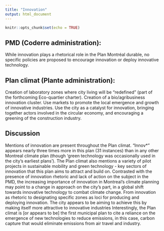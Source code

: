 ```yaml
---
title: "Innovation"
output: html_document
---
```


```r
knitr::opts_chunk$set(echo = TRUE)
```

## PMD (Coderre administration): 

While innovation plays a rhetorical role in the Plan Montréal durable, no specific policies are proposed to encourage innovation or deploy innovative technology.

## Plan climat (Plante administration): 
Creation of laboratory zones where city living will be “redefined” (part of the forthcoming Eco-quartier charter). Creation of a bio/agribusiness innovation cluster. Use markets to promote the local emergence and growth of innovative industries. Use the city as a catalyst for innovation, bringing together actors involved in the circular economy, and encouraging a greening of the construction industry. 

## Discussion

Mentions of innovation are present throughout the Plan climat. “Innov*” appears nearly three times more in this plan (31 instances) than in any other Montreal climate plan (though ‘green technology was occasionally used in the city’s earliest plans’). The Plan climat also mentions a variety of pilot projects in sustainable mobility and green technology - key sectors of innovation that this plan aims to attract and build on. Contrasted with the presence of innovation rhetoric and lack of action on the subject in the PMD, the increasing importance of innovation in Montreal’s climate planning may point to a change in approach on the city’s part, in a global shift towards innovative technology to combat climate change. From innovation as rhetoric to designating specific zones as loci for producing and deploying innovation. The city appears to be aiming to achieve this by making itself more attractive to innovative industries Interestingly, the Plan climat is [or appears to be] the first municipal plan to cite a reliance on the emergence of new technologies to reduce emissions, in this case, carbon capture that would eliminate emissions from air travel and industry.